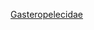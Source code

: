 {{Catnav|頁面分類|脊索動物門|脊椎動物亞門|輻鰭魚綱|新鰭亞綱|骨鳔总目|脂鯉目|脂鲤亚目}}
{{Catmore}}

[[Category:脂鲤亚目|Gasteropelecidae]]